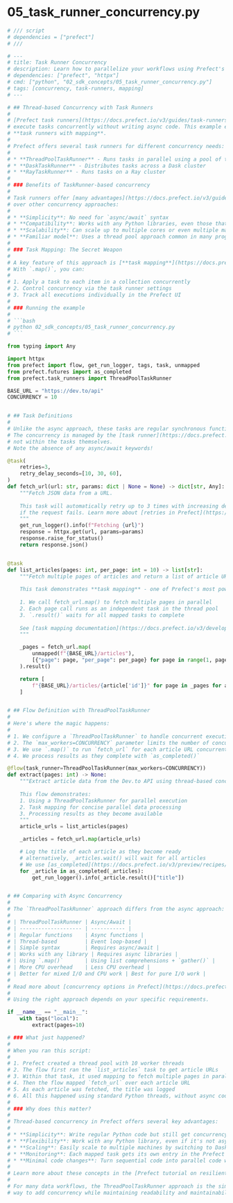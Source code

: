 # 05_task_runner_concurrency.py

```python
# /// script
# dependencies = ["prefect"]
# ///

# ---
# title: Task Runner Concurrency
# description: Learn how to parallelize your workflows using Prefect's ThreadPoolTaskRunner and task mapping.
# dependencies: ["prefect", "httpx"]
# cmd: ["python", "02_sdk_concepts/05_task_runner_concurrency.py"]
# tags: [concurrency, task-runners, mapping]
# ---

# ## Thread-based Concurrency with Task Runners
# 
# [Prefect task runners](https://docs.prefect.io/v3/guides/task-runners/) provide a powerful way to
# execute tasks concurrently without writing async code. This example explores
# **task runners with mapping**.
# 
# Prefect offers several task runners for different concurrency needs:
# 
# * **ThreadPoolTaskRunner** - Runs tasks in parallel using a pool of threads
# * **DaskTaskRunner** - Distributes tasks across a Dask cluster
# * **RayTaskRunner** - Runs tasks on a Ray cluster
# 
# ### Benefits of TaskRunner-based concurrency
# 
# Task runners offer [many advantages](https://docs.prefect.io/v3/guides/task-runners/#when-to-use-task-runners)
# over other concurrency approaches:
#
# * **Simplicity**: No need for `async/await` syntax
# * **Compatibility**: Works with any Python libraries, even those that aren't async-ready
# * **Scalability**: Can scale up to multiple cores or even multiple machines
# * **Familiar model**: Uses a thread pool approach common in many programming environments
# 
# ### Task Mapping: The Secret Weapon
# 
# A key feature of this approach is [**task mapping**](https://docs.prefect.io/v3/develop/task-map/).
# With `.map()`, you can:
#
# 1. Apply a task to each item in a collection concurrently
# 2. Control concurrency via the task runner settings
# 3. Track all executions individually in the Prefect UI
# 
# ### Running the example
# 
# ```bash
# python 02_sdk_concepts/05_task_runner_concurrency.py
# ```

from typing import Any

import httpx
from prefect import flow, get_run_logger, tags, task, unmapped
from prefect.futures import as_completed
from prefect.task_runners import ThreadPoolTaskRunner

BASE_URL = "https://dev.to/api"
CONCURRENCY = 10


# ## Task Definitions
#
# Unlike the async approach, these tasks are regular synchronous functions.
# The concurrency is managed by the [task runner](https://docs.prefect.io/v3/guides/task-runners/),
# not within the tasks themselves.
# Note the absence of any async/await keywords!

@task(
    retries=3,
    retry_delay_seconds=[10, 30, 60],
)
def fetch_url(url: str, params: dict | None = None) -> dict[str, Any]:
    """Fetch JSON data from a URL.
    
    This task will automatically retry up to 3 times with increasing delays
    if the request fails. Learn more about [retries in Prefect](https://docs.prefect.io/v3/guides/debugging/#retry-failed-tasks).
    """
    get_run_logger().info(f"Fetching {url}")
    response = httpx.get(url, params=params)
    response.raise_for_status()
    return response.json()


@task
def list_articles(pages: int, per_page: int = 10) -> list[str]:
    """Fetch multiple pages of articles and return a list of article URLs.
    
    This task demonstrates **task mapping** - one of Prefect's most powerful features:
    
    1. We call fetch_url.map() to fetch multiple pages in parallel
    2. Each page call runs as an independent task in the thread pool
    3. `.result()` waits for all mapped tasks to complete
    
    See [task mapping documentation](https://docs.prefect.io/v3/develop/task-map/) for more examples.
    """

    _pages = fetch_url.map(
        unmapped(f"{BASE_URL}/articles"),
        [{"page": page, "per_page": per_page} for page in range(1, pages + 1)],
    ).result()

    return [
        f"{BASE_URL}/articles/{article['id']}" for page in _pages for article in page
    ]


# ## Flow Definition with ThreadPoolTaskRunner
#
# Here's where the magic happens:
#
# 1. We configure a `ThreadPoolTaskRunner` to handle concurrent execution
# 2. The `max_workers=CONCURRENCY` parameter limits the number of concurrent tasks
# 3. We use `.map()` to run `fetch_url` for each article URL concurrently
# 4. We process results as they complete with `as_completed()`

@flow(task_runner=ThreadPoolTaskRunner(max_workers=CONCURRENCY))
def extract(pages: int) -> None:
    """Extract article data from the Dev.to API using thread-based concurrency.
    
    This flow demonstrates:
    1. Using a ThreadPoolTaskRunner for parallel execution
    2. Task mapping for concise parallel data processing
    3. Processing results as they become available
    """
    article_urls = list_articles(pages)

    _articles = fetch_url.map(article_urls)

    # Log the title of each article as they become ready
    # alternatively, _articles.wait() will wait for all articles
    # We use [as_completed](https://docs.prefect.io/v3/preview/recipes/task-futures/) to process results as they arrive
    for _article in as_completed(_articles):
        get_run_logger().info(_article.result()["title"])


# ## Comparing with Async Concurrency
#
# The `ThreadPoolTaskRunner` approach differs from the async approach:
#
# | ThreadPoolTaskRunner | Async/Await |
# | -------------------- | ----------- |
# | Regular functions    | Async functions |
# | Thread-based         | Event loop-based |
# | Simple syntax        | Requires async/await |
# | Works with any library | Requires async libraries |
# | Using `.map()`       | Using list comprehensions + `gather()` |
# | More CPU overhead    | Less CPU overhead |
# | Better for mixed I/O and CPU work | Best for pure I/O work |
#
# Read more about [concurrency options in Prefect](https://docs.prefect.io/v3/tutorials/task-concurrency-parallelism/).
#
# Using the right approach depends on your specific requirements.

if __name__ == "__main__":
    with tags("local"):
        extract(pages=10)

# ### What just happened?
#
# When you ran this script:
#
# 1. Prefect created a thread pool with 10 worker threads
# 2. The flow first ran the `list_articles` task to get article URLs
# 3. Within that task, it used mapping to fetch multiple pages in parallel
# 4. Then the flow mapped `fetch_url` over each article URL
# 5. As each article was fetched, the title was logged
# 6. All this happened using standard Python threads, without async code
#
# ### Why does this matter?
#
# Thread-based concurrency in Prefect offers several key advantages:
#
# * **Simplicity**: Write regular Python code but still get concurrency
# * **Flexibility**: Work with any Python library, even if it's not async-compatible
# * **Scaling**: Easily scale to multiple machines by switching to DaskTaskRunner
# * **Monitoring**: Each mapped task gets its own entry in the Prefect UI
# * **Minimal code changes**: Turn sequential code into parallel code with minimal edits
#
# Learn more about these concepts in the [Prefect tutorial on resilient pipelines](https://docs.prefect.io/v3/tutorials/pipelines).
# 
# For many data workflows, the ThreadPoolTaskRunner approach is the simplest
# way to add concurrency while maintaining readability and maintainability.
```
